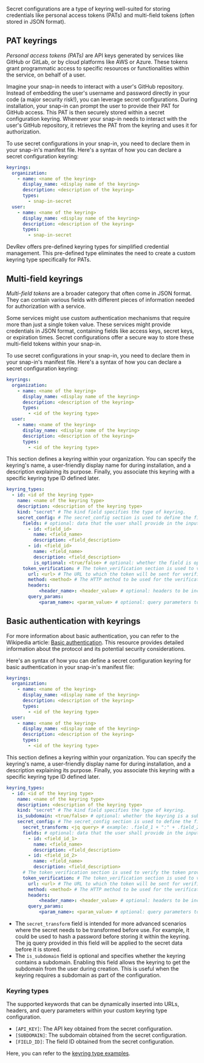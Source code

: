 Secret configurations are a type of keyring well-suited for storing credentials like personal access tokens (PATs) and multi-field tokens (often stored in JSON format).

## PAT keyrings

_Personal access tokens (PATs)_ are API keys generated by services like GitHub or GitLab, or by cloud platforms like AWS or Azure. These tokens grant programmatic access to specific resources or functionalities within the service, on behalf of a user.

Imagine your snap-in needs to interact with a user's GitHub repository. Instead of embedding the user's username and password directly in your code (a major security risk!), you can leverage secret configurations. During installation, your snap-in can prompt the user to provide their PAT for GitHub access. This PAT is then securely stored within a secret configuration keyring. Whenever your snap-in needs to interact with the user's GitHub repository, it retrieves the PAT from the keyring and uses it for authorization.

To use secret configurations in your snap-in, you need to declare them in your snap-in's manifest file. Here's a syntax of how you can declare a secret configuration keyring:

```yaml
keyrings:
  organization:
    - name: <name of the keyring>
      display_name: <display name of the keyring>
      description: <description of the keyring>
      types:
        - snap-in-secret
  user:
    - name: <name of the keyring>
      display_name: <display name of the keyring>
      description: <description of the keyring>
      types:
        - snap-in-secret
```

DevRev offers pre-defined keyring types for simplified credential management. This pre-defined type eliminates the need to create a custom keyring type specifically for PATs.

## Multi-field keyrings

_Multi-field tokens_ are a broader category that often come in JSON format. They can contain various fields with different pieces of information needed for authorization with a service.

Some services might use custom authentication mechanisms that require more than just a single token value. These services might provide credentials in JSON format, containing fields like access keys, secret keys, or expiration times. Secret configurations offer a secure way to store these multi-field tokens within your snap-in.

To use secret configurations in your snap-in, you need to declare them in your snap-in's manifest file. Here's a syntax of how you can declare a secret configuration keyring:

```yaml
keyrings:
  organization:
    - name: <name of the keyring>
      display_name: <display name of the keyring>
      description: <description of the keyring>
      types:
        - <id of the keyring type>
  user:
    - name: <name of the keyring>
      display_name: <display name of the keyring>
      description: <description of the keyring>
      types:
        - <id of the keyring type>
```
This section defines a keyring within your organization. You can specify the keyring's name, a user-friendly display name for during installation, and a description explaining its purpose. Finally, you associate this keyring with a specific keyring type ID defined later.

```yaml
keyring_types:
  - id: <id of the keyring type>
    name: <name of the keyring type>
    description: <description of the keyring type>
    kind: "secret" # The kind field specifies the type of keyring.
    secret_config: # The secret_config section is used to define the fields in the secret.
      fields: # optional: data that the user shall provide in the input form when creating the connection. Each element represents one input field. Fields will be included in the final JSON secret. If omitted, the user will be asked for a generic secret.
        - id: <field_id>
          name: <field_name>
          description: <field_description>
        - id: <field_id>
          name: <field_name>
          description: <field_description>
          is_optional: <true/false> # optional: whether the field is optional or not. Default is false.
      token_verification: # The token_verification section is used to verify the token provided by the user.
        url: <url> # The URL to which the token will be sent for verification.
        method: <method> # The HTTP method to be used for the verification request.
        headers:
            <header_name>: <header_value> # optional: headers to be included in the verification request.
        query_params:
            <param_name>: <param_value> # optional: query parameters to be included in the verification request.
```

## Basic authentication with keyrings

For more information about basic authentication, you can refer to the Wikipedia article: [Basic authentication](https://en.wikipedia.org/wiki/Basic_access_authentication). This resource provides detailed information about the protocol and its potential security considerations.

Here's an syntax of how you can define a secret configuration keyring for basic authentication in your snap-in's manifest file:

```yaml
keyrings:
  organization:
    - name: <name of the keyring>
      display_name: <display name of the keyring>
      description: <description of the keyring>
      types:
        - <id of the keyring type>
  user:
    - name: <name of the keyring>
      display_name: <display name of the keyring>
      description: <description of the keyring>
      types:
        - <id of the keyring type>
```
This section defines a keyring within your organization. You can specify the keyring's name, a user-friendly display name for during installation, and a description explaining its purpose. Finally, you associate this keyring with a specific keyring type ID defined later.

```yaml
keyring_types:
  - id: <id of the keyring type>
    name: <name of the keyring type>
    description: <description of the keyring type>
    kind: "secret" # The kind field specifies the type of keyring.
    is_subdomain: <true/false> # optional: whether the keyring is a subdomain keyring or not. Default is false.
    secret_config: # The secret_config section is used to define the fields in the secret.
      secret_transform: <jq query> # example: .field_1 + ":" + .field_2 | @base64
      fields: # optional: data that the user shall provide in the input form when creating the connection. Each element represents one input field. Fields will be included in the final JSON secret. If omitted, the user will be asked for a generic secret.
        - id: <field_id_1>
          name: <field_name>
          description: <field_description>
        - id: <field_id_2>
          name: <field_name>
          description: <field_description>
      # The token_verification section is used to verify the token provided by the user.
      token_verification: # The token_verification section is used to verify the token provided by the user.
        url: <url> # The URL to which the token will be sent for verification.
        method: <method> # The HTTP method to be used for the verification request.
        headers:
            <header_name>: <header_value> # optional: headers to be included in the verification request.
        query_params:
            <param_name>: <param_value> # optional: query parameters to be included in the verification request.
```

- The `secret_transform` field is intended for more advanced scenarios where the secret needs to be transformed before use. For example, it could be used to hash a password before storing it within the keyring. The jq query provided in this field will be applied to the secret data before it is stored.
- The `is_subdomain` field is optional and specifies whether the keyring contains a subdomain. Enabling this field allows the keyring to get the subdomain from the user during creation. This is useful when the keyring requires a subdomain as part of the configuration.

### Keyring types

The supported keywords that can be dynamically inserted into URLs, headers, and query parameters within your custom keyring type configuration.

- `[API_KEY]`: The API key obtained from the secret configuration.
- `[SUBDOMAIN]`: The subdomain obtained from the secret configuration.
- `[FIELD_ID]`: The field ID obtained from the secret configuration.

Here, you can refer to the [keyring type examples](https://github.com/devrev/snap-in-examples/tree/main/13-keyring-type).